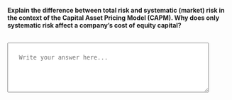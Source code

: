::: {.question-block}

<label for="module4_long_q1"><strong>Explain the difference between total risk and systematic (market) risk in the context of the Capital Asset Pricing Model (CAPM). Why does only systematic risk affect a company's cost of equity capital? </strong></label><br><br>

<textarea id="module4_long_q1" name="module4_long_q1" rows="4" cols="60" placeholder="Write your answer here..." style="width:90%; padding:25px;"></textarea>

:::
